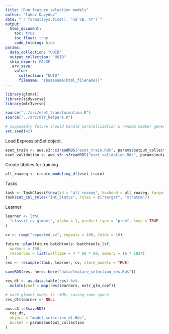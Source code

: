 ```yaml
---
title: "Run feature selection models"
author: "Iakov Davydov"
date: "`r format(Sys.time(), '%d %B, %Y')`"
output:
  html_document:
    toc: true
    toc_float: true
    code_folding: hide
params:
  data_collection: "UUID"
  output_collection: "UUID"
  skip_export: FALSE
  .arv_save:
    value:
      collection: "UUID"
      filename: "{basename(html_filename)}"
---
```


```r
library(glmnet)
library(tidyverse)
library(mlr3verse)
```

```r
source("../src/eset_transformation.R")
source("../src/mlr_helpers.R")
```


```r
# supposedly future should handle paralellization & random namber generation properly
set.seed(42)
```

Load ExpressionSet object.
```r
eset_train <- aws.s3::s3readRDS("eset_train.Rds", params$output_collection)
eset_validation <- aws.s3::s3readRDS("eset_validation.Rds", params$output_collection)
```

Create tibbles for training.
```r
all_rnaseq <- create_modeling_df(eset_train)
```


Tasks
```r
task <- TaskClassif$new(id = "all_rnaseq", backend = all_rnaseq, target = "IHC_Status")
task$set_col_roles("IHC_Status", roles = c("target", "stratum"))
```

Learner
```r
learner <- lrn(
  "classif.cv_glmnet", alpha = 1, predict_type = "prob", keep = TRUE
)
```

```r
cv <- rsmp("repeated_cv", repeats = 100, folds = 10)
```

```r
future::plan(future.batchtools::batchtools_lsf,
  workers = 100,
  resources = list(walltime = 4 * 60 * 60, memory = 16 * 1024)
)
res <- resample(task, learner, cv, store_models = TRUE)
```

```r
saveRDS(res, here::here("data/feature_selection_res.Rds"))
```

```r
res_dt <- as.data.table(res) %>%
  mutate(coef = map(res$learners, extr_glm_coef))

# each glmnet model is ~3Mb; saving some space
res_dt$learner <- NULL
```


```r
aws.s3::s3saveRDS(
  res_dt,
  object = "model_selection_dt.Rds",
  bucket = params$output_collection
)
```
